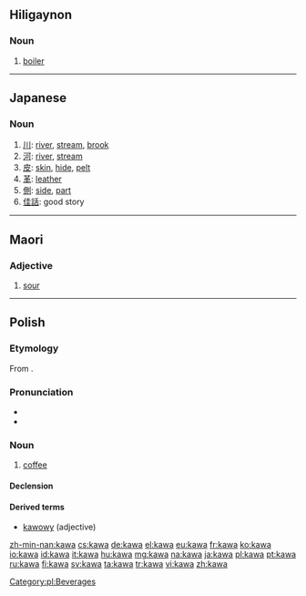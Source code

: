 {{also|kava}}
==Hiligaynon==

===Noun===
{{hil-noun|káwà}}
#[[boiler]]

----

==Japanese==

===Noun===
{{ja-noun|r|hira=かわ}}

# [[川]]: [[river]], [[stream]], [[brook]]
# [[河]]: [[river]], [[stream]]
# [[皮]]: [[skin]], [[hide]], [[pelt]]
# [[革]]: [[leather]]
# [[側]]: [[side]], [[part]]
# [[佳話]]: good story

----

==Maori==

===Adjective===
{{infl|mi|adjective}}

# [[sour]]

----

==Polish==

===Etymology===
From {{etyl|tr|pl}} {{term|kahve|lang=tr}}.

===Pronunciation===
* {{audio|Pl-kawa.ogg|audio}}
* {{IPA|[ˈkava]|lang=pl}}

===Noun===
{{pl-noun|f}}

# [[coffee]]

====Declension====
{{pl-decl-noun
|kawa|kawy
|kawy|kaw
|kawie|kawom
|kawę|kawy
|kawą|kawami
|kawie|kawach
|kawo|kawy
}}

====Derived terms====
* [[kawowy]] (adjective)

[[Category:pl:Beverages]]

[[zh-min-nan:kawa]]
[[cs:kawa]]
[[de:kawa]]
[[el:kawa]]
[[eu:kawa]]
[[fr:kawa]]
[[ko:kawa]]
[[io:kawa]]
[[id:kawa]]
[[it:kawa]]
[[hu:kawa]]
[[mg:kawa]]
[[na:kawa]]
[[ja:kawa]]
[[pl:kawa]]
[[pt:kawa]]
[[ru:kawa]]
[[fi:kawa]]
[[sv:kawa]]
[[ta:kawa]]
[[tr:kawa]]
[[vi:kawa]]
[[zh:kawa]]